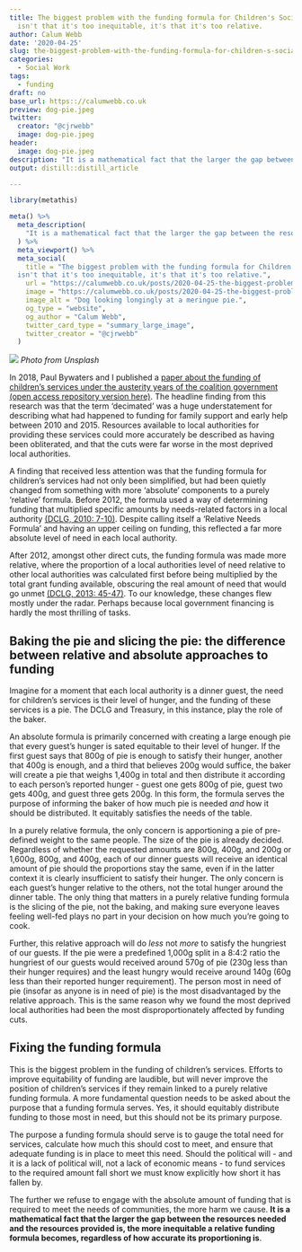 ```yaml
---
title: The biggest problem with the funding formula for Children's Social Services
  isn't that it's too inequitable, it's that it's too relative.
author: Calum Webb
date: '2020-04-25'
slug: the-biggest-problem-with-the-funding-formula-for-children-s-social-services-isn-t-that-it-s-inequitable-it-s-that-it-s-relative
categories:
  - Social Work
tags:
  - funding
draft: no
base_url: https:://calumwebb.co.uk
preview: dog-pie.jpeg
twitter:
  creator: "@cjrwebb"
  image: dog-pie.jpeg
header:
  image: dog-pie.jpeg
description: "It is a mathematical fact that the larger the gap between the resources needed and the resources provided is, the more inequitable a relative funding formula becomes, regardless of how accurate its proportioning is."
output: distill::distill_article

---
```


```r
library(metathis)

meta() %>%
  meta_description(
    "It is a mathematical fact that the larger the gap between the resources needed and the resources provided is, the more inequitable a relative funding formula becomes, regardless of how accurate its proportioning is."
  ) %>% 
  meta_viewport() %>% 
  meta_social(
    title = "The biggest problem with the funding formula for Children's Social Services
  isn't that it's too inequitable, it's that it's too relative.",
    url = "https://calumwebb.co.uk/posts/2020-04-25-the-biggest-problem-with-the-funding-formula/",
    image = "https://calumwebb.co.uk/posts/2020-04-25-the-biggest-problem-with-the-funding-formula/dog-pie.jpeg",
    image_alt = "Dog looking longingly at a meringue pie.",
    og_type = "website",
    og_author = "Calum Webb",
    twitter_card_type = "summary_large_image",
    twitter_creator = "@cjrwebb"
  )


```

![](dog-pie.jpeg)
*Photo from Unsplash*

In 2018, Paul Bywaters and I published a [paper about the funding of children's services under the austerity years of the coalition government](https://www.tandfonline.com/doi/abs/10.1080/03003930.2018.1430028?journalCode=flgs20) [(open access repository version here)](http://eprints.whiterose.ac.uk/127697/1/Austerity__Rationing__and_Inequity__Accepted_Draft__PDF.pdf). The headline finding from this research was that the term 'decimated' was a huge understatement for describing what had happened to funding for family support and early help between 2010 and 2015. Resources available to local authorities for providing these services could more accurately be described as having been obliterated, and that the cuts were far worse in the most deprived local authorities. 

A finding that received less attention was that the funding formula for children's services had not only been simplified, but had been quietly changed from something with more 'absolute' components to a purely 'relative' formula. Before 2012, the formula used a way of determining funding that multiplied specific amounts by needs-related factors in a local authority [(DCLG, 2010: 7-10)](https://assets.publishing.service.gov.uk/government/uploads/system/uploads/attachment_data/file/247955/0280.pdf). Despite calling itself a 'Relative Needs Formula' and having an upper ceiling on funding, this reflected a far more absolute level of need in each local authority.

After 2012, amongst other direct cuts, the funding formula was made more relative, where the proportion of a local authorities level of need relative to other local authorities was calculated first before being multiplied by the total grant funding available, obscuring the real amount of need that would go unmet [(DCLG, 2013: 45-47)](https://assets.publishing.service.gov.uk/government/uploads/system/uploads/attachment_data/file/229056/0948.pdf). To our knowledge, these changes flew mostly under the radar. Perhaps because local government financing is hardly the most thrilling of tasks. 



## Baking the pie and slicing the pie: the difference between relative and absolute approaches to funding

Imagine for a moment that each local authority is a dinner guest, the need for children's services is their level of hunger, and the funding of these services is a pie. The DCLG and Treasury, in this instance, play the role of the baker. 

An absolute formula is primarily concerned with creating a large enough pie that every guest's hunger is sated equitable to their level of hunger. If the first guest says that 800g of pie is enough to satisfy their hunger, another that 400g is enough, and a third that believes 200g would suffice, the baker will create a pie that weighs 1,400g in total and then distribute it according to each person's reported hunger - guest one gets 800g of pie, guest two gets 400g, and guest three gets 200g. In this form, the formula serves the purpose of informing the baker of how much pie is needed *and* how it should be distributed. It equitably satisfies the needs of the table.

In a purely relative formula, the only concern is apportioning a pie of pre-defined weight to the same people. The size of the pie is already decided. Regardless of whether the requested amounts are 800g, 400g, and 200g or 1,600g, 800g, and 400g, each of our dinner guests will receive an identical amount of pie should the proportions stay the same, even if in the latter context it is clearly insufficient to satisfy their hunger. The only concern is each guest's hunger relative to the others, not the total hunger around the dinner table. The only thing that matters in a purely relative funding formula is the slicing of the pie, not the baking, and making sure everyone leaves feeling well-fed plays no part in your decision on how much you're going to cook.

Further, this relative approach will do *less* not *more* to satisfy the hungriest of our guests. If the pie were a predefined 1,000g split in a 8:4:2 ratio the hungriest of our guests would received around 570g of pie (230g less than their hunger requires) and the least hungry would receive around 140g (60g less than their reported hunger requirement). The person most in need of pie (insofar as anyone is in need of pie) is the most disadvantaged by the relative approach. This is the same reason why we found the most deprived local authorities had been the most disproportionately affected by funding cuts.


## Fixing the funding formula

This is the biggest problem in the funding of children's services. Efforts to improve equitability of funding are laudible, but will never improve the position of children's services if they remain linked to a purely relative funding formula. A more fundamental question needs to be asked about the purpose that a funding formula serves. Yes, it should equitably distribute funding to those most in need, but this should not be its primary purpose. 

The purpose a funding formula should serve is to gauge the total need for services, calculate how much this should cost to meet, and ensure that adequate funding is in place to meet this need. Should the political will - and it is a lack of political will, not a lack of economic means - to fund services to the required amount fall short we must know explicitly how short it has fallen by.

The further we refuse to engage with the absolute amount of funding that is required to meet the needs of communities, the more harm we cause. **It is a mathematical fact that the larger the gap between the resources needed and the resources provided is, the more inequitable a relative funding formula becomes, regardless of how accurate its proportioning is**. 




